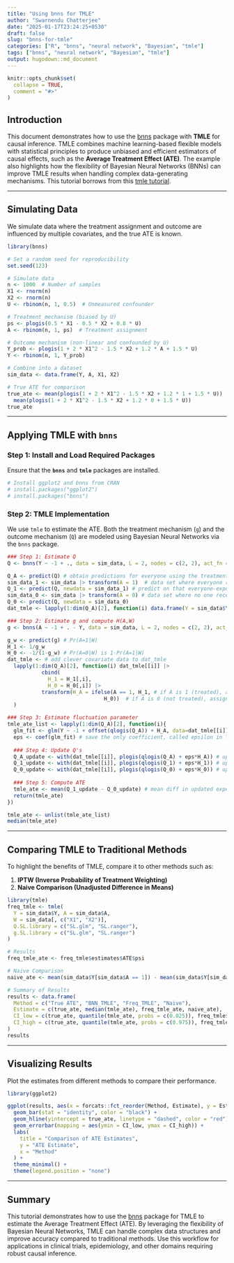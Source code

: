 ```yaml
---
title: "Using bnns for TMLE"
author: "Swarnendu Chatterjee"
date: "2025-01-17T23:24:25+0530"
draft: false
slug: "bnns-for-tmle"
categories: ["R", "bnns", "neural network", "Bayesian", "tmle"]
tags: ["bnns", "neural network", "Bayesian", "tmle"]
output: hugodown::md_document
---
```


```r
knitr::opts_chunk$set(
  collapse = TRUE,
  comment = "#>"
)
```

## Introduction

This document demonstrates how to use the [bnns](https://cran.r-project.org/package=bnns) package with **TMLE** for causal inference. TMLE combines machine learning-based flexible models with statistical principles to produce unbiased and efficient estimators of causal effects, such as the **Average Treatment Effect (ATE)**. The example also highlights how the flexibility of Bayesian Neural Networks (BNNs) can improve TMLE results when handling complex data-generating mechanisms. This tutorial borrows from this [tmle tutorial](https://www.khstats.com/blog/tmle/tutorial).

---

## Simulating Data

We simulate data where the treatment assignment and outcome are influenced by multiple covariates, and the true ATE is known.

```r
library(bnns)

# Set a random seed for reproducibility
set.seed(123)

# Simulate data
n <- 1000  # Number of samples
X1 <- rnorm(n)
X2 <- rnorm(n)
U <- rbinom(n, 1, 0.5)  # Unmeasured confounder

# Treatment mechanism (biased by U)
ps <- plogis(0.5 * X1 - 0.5 * X2 + 0.8 * U)
A <- rbinom(n, 1, ps)  # Treatment assignment

# Outcome mechanism (non-linear and confounded by U)
Y_prob <- plogis(1 + 2 * X1^2 - 1.5 * X2 + 1.2 * A + 1.5 * U)
Y <- rbinom(n, 1, Y_prob)

# Combine into a dataset
sim_data <- data.frame(Y, A, X1, X2)

# True ATE for comparison
true_ate <- mean(plogis(1 + 2 * X1^2 - 1.5 * X2 + 1.2 * 1 + 1.5 * U)) -
  mean(plogis(1 + 2 * X1^2 - 1.5 * X2 + 1.2 * 0 + 1.5 * U))
true_ate
```

---

## Applying TMLE with `bnns`

### Step 1: Install and Load Required Packages

Ensure that the **`bnns`** and **`tmle`** packages are installed.

```r
# Install ggplot2 and bnns from CRAN
# install.packages("ggplot2")
# install.packages("bnns")
```

### Step 2: TMLE Implementation

We use `tmle` to estimate the ATE. Both the treatment mechanism (`g`) and the outcome mechanism (`Q`) are modeled using Bayesian Neural Networks via the `bnns` package.

```r
### Step 1: Estimate Q
Q <- bnns(Y ~ -1 + ., data = sim_data, L = 2, nodes = c(2, 2), act_fn = c(2, 2), out_act_fn = 2)

Q_A <- predict(Q) # obtain predictions for everyone using the treatment they actually received
sim_data_1 <- sim_data |> transform(A = 1)  # data set where everyone received treatment
Q_1 <- predict(Q, newdata = sim_data_1) # predict on that everyone-exposed data set
sim_data_0 <- sim_data |> transform(A = 0) # data set where no one received treatment
Q_0 <- predict(Q, newdata = sim_data_0)
dat_tmle <- lapply(1:dim(Q_A)[2], function(i) data.frame(Y = sim_data$Y, A = sim_data$A, Q_A = Q_A[,i], Q_0 = Q_0[,i], Q_1 = Q_1[,i]))

### Step 2: Estimate g and compute H(A,W)
g <- bnns(A ~ -1 + . - Y, data = sim_data, L = 2, nodes = c(2, 2), act_fn = c(2, 2), out_act_fn = 2)

g_w <- predict(g) # Pr(A=1|W)
H_1 <- 1/g_w
H_0 <- -1/(1-g_w) # Pr(A=0|W) is 1-Pr(A=1|W)
dat_tmle <- # add clever covariate data to dat_tmle
  lapply(1:dim(Q_A)[2], function(i) dat_tmle[[i]] |>
           cbind(
             H_1 = H_1[,i],
             H_0 = H_0[,i]) |>
           transform(H_A = ifelse(A == 1, H_1, # if A is 1 (treated), assign H_1
                               H_0))  # if A is 0 (not treated), assign H_0
  )

### Step 3: Estimate fluctuation parameter
tmle_ate_list <- lapply(1:dim(Q_A)[2], function(i){
  glm_fit <- glm(Y ~ -1 + offset(qlogis(Q_A)) + H_A, data=dat_tmle[[i]], family=binomial) # fixed intercept logistic regression
  eps <- coef(glm_fit) # save the only coefficient, called epsilon in TMLE lit
  
  ### Step 4: Update Q's
  Q_A_update <- with(dat_tmle[[i]], plogis(qlogis(Q_A) + eps*H_A)) # updated expected outcome given treatment actually received
  Q_1_update <- with(dat_tmle[[i]], plogis(qlogis(Q_1) + eps*H_1)) # updated expected outcome for everyone receiving treatment
  Q_0_update <- with(dat_tmle[[i]], plogis(qlogis(Q_0) + eps*H_0)) # updated expected outcome for everyone not receiving treatment
  
  ### Step 5: Compute ATE
  tmle_ate <- mean(Q_1_update - Q_0_update) # mean diff in updated expected outcome estimates  
  return(tmle_ate)
})

tmle_ate <- unlist(tmle_ate_list)
median(tmle_ate)
```

---

## Comparing TMLE to Traditional Methods

To highlight the benefits of TMLE, compare it to other methods such as:

1. **IPTW (Inverse Probability of Treatment Weighting)**
2. **Naive Comparison (Unadjusted Difference in Means)**

```r
library(tmle)
freq_tmle <- tmle(
  Y = sim_data$Y, A = sim_data$A, 
  W = sim_data[, c("X1", "X2")], 
  Q.SL.library = c("SL.glm", "SL.ranger"),
  g.SL.library = c("SL.glm", "SL.ranger")
)

# Results
freq_tmle_ate <- freq_tmle$estimates$ATE$psi

# Naive Comparison
naive_ate <- mean(sim_data$Y[sim_data$A == 1]) - mean(sim_data$Y[sim_data$A == 0])

# Summary of Results
results <- data.frame(
  Method = c("True ATE", "BNN_TMLE", "Freq_TMLE", "Naive"),
  Estimate = c(true_ate, median(tmle_ate), freq_tmle_ate, naive_ate),
  CI_low = c(true_ate, quantile(tmle_ate, probs = c(0.025)), freq_tmle$estimates$ATE$CI[1], naive_ate),
  CI_high = c(true_ate, quantile(tmle_ate, probs = c(0.975)), freq_tmle$estimates$ATE$CI[2], naive_ate)
)
results

```

---

## Visualizing Results

Plot the estimates from different methods to compare their performance.

```r
library(ggplot2)

ggplot(results, aes(x = forcats::fct_reorder(Method, Estimate), y = Estimate, fill = Method)) +
  geom_bar(stat = "identity", color = "black") +
  geom_hline(yintercept = true_ate, linetype = "dashed", color = "red") +
  geom_errorbar(mapping = aes(ymin = CI_low, ymax = CI_high)) +
  labs(
    title = "Comparison of ATE Estimates",
    y = "ATE Estimate",
    x = "Method"
  ) +
  theme_minimal() +
  theme(legend.position = "none")
```

---

## Summary

This tutorial demonstrates how to use the [bnns](https://swarnendu-stat.github.io/bnns/) package for TMLE to estimate the Average Treatment Effect (ATE). By leveraging the flexibility of Bayesian Neural Networks, TMLE can handle complex data structures and improve accuracy compared to traditional methods. Use this workflow for applications in clinical trials, epidemiology, and other domains requiring robust causal inference.
